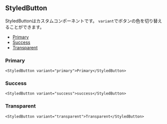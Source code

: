
## StyledButton

StyledButtonはカスタムコンポーネントです。
`variant`でボタンの色を切り替えることができます。

- [Primary](#primary)
- [Success](#success)
- [Transparent](#transparent)

### Primary

```tsx
<StyledButton variant="primary">Primary</StyledButton>
```


### Success

```tsx
<StyledButton variant="success">success</StyledButton>
```


### Transparent

```tsx
<StyledButton variant="transparent">Transparent</StyledButton>
```